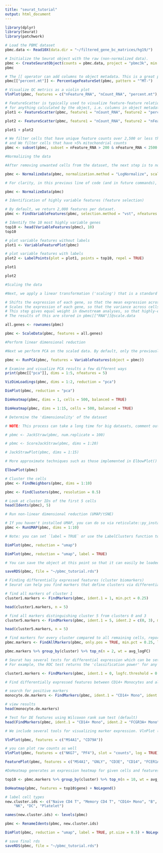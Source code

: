 ---
title: "seurat_tutorial"
output: html_document
---

```{r}
library(dplyr)
library(Seurat)
library(patchwork)
```

```{r}
# Load the PBMC dataset
pbmc.data <- Read10X(data.dir = "~/filtered_gene_bc_matrices/hg19/")

# Initialize the Seurat object with the raw (non-normalized data).
pbmc <- CreateSeuratObject(counts = pbmc.data, project = "pbmc3k", min.cells = 3, min.features = 200)
pbmc
```

```{r}
# The [[ operator can add columns to object metadata. This is a great place to stash QC stats
pbmc[["percent.mt"]] <- PercentageFeatureSet(pbmc, pattern = "^MT-")
```

```{r}
# Visualize QC metrics as a violin plot
VlnPlot(pbmc, features = c("nFeature_RNA", "nCount_RNA", "percent.mt"), ncol = 3)
```

```{r}
# FeatureScatter is typically used to visualize feature-feature relationships, but can be used
# for anything calculated by the object, i.e. columns in object metadata, PC scores etc.
plot1 <- FeatureScatter(pbmc, feature1 = "nCount_RNA", feature2 = "percent.mt")

plot2 <- FeatureScatter(pbmc, feature1 = "nCount_RNA", feature2 = "nFeature_RNA")

plot1 + plot2

```

```{r}
# We filter cells that have unique feature counts over 2,500 or less than 200
# and We filter cells that have >5% mitochondrial counts
pbmc <- subset(pbmc, subset = nFeature_RNA > 200 & nFeature_RNA < 2500 & percent.mt < 5)

```

```{r}
#Normalizing the data

#After removing unwanted cells from the dataset, the next step is to normalize the data. By default, we employ a global-scaling normalization method "LogNormalize" that normalizes the feature expression measurements for each cell by the total expression, multiplies this by a scale factor (10,000 by default), and log-transforms the result. Normalized values are stored in pbmc[["RNA"]]@data.

pbmc <- NormalizeData(pbmc, normalization.method = "LogNormalize", scale.factor = 10000)

# For clarity, in this previous line of code (and in future commands), we provide the default values for certain parameters in the function call. However, this isn't required and the same behavior can be achieved with:

pbmc <- NormalizeData(pbmc)

```

```{r}
# Identification of highly variable features (feature selection)

# By default, we return 2,000 features per dataset. 
pbmc <- FindVariableFeatures(pbmc, selection.method = "vst", nfeatures = 2000)

# Identify the 10 most highly variable genes
top10 <- head(VariableFeatures(pbmc), 10)
top10

```

```{r}
# plot variable features without labels
plot1 <- VariableFeaturePlot(pbmc)

# plot variable features with labels
plot2 <- LabelPoints(plot = plot1, points = top10, repel = TRUE)

plot1

plot2

```

```{r}
#Scaling the data

#Next, we apply a linear transformation ('scaling') that is a standard pre-processing step prior to dimensional reduction techniques like PCA. The ScaleData function:

# Shifts the expression of each gene, so that the mean expression across cells is 0
# Scales the expression of each gene, so that the variance across cells is 1
# This step gives equal weight in downstream analyses, so that highly-expressed genes do not dominate
# The results of this are stored in pbmc[["RNA"]]@scale.data

all.genes <- rownames(pbmc)

pbmc <- ScaleData(pbmc, features = all.genes)

```

```{r}
#Perform linear dimensional reduction

#Next we perform PCA on the scaled data. By default, only the previously determined variable features are used as input, but can be defined using features argument if you wish to choose a different subset.

pbmc <- RunPCA(pbmc, features = VariableFeatures(object = pbmc))
```

```{r}
# Examine and visualize PCA results a few different ways
print(pbmc[["pca"]], dims = 1:5, nfeatures = 5)
```

```{r}
VizDimLoadings(pbmc, dims = 1:2, reduction = "pca")
```

```{r}
DimPlot(pbmc, reduction = "pca")
```

```{r}
DimHeatmap(pbmc, dims = 1, cells = 500, balanced = TRUE)
```

```{r}
DimHeatmap(pbmc, dims = 1:15, cells = 500, balanced = TRUE)
```

```{r}
# Determine the 'dimensionality' of the dataset

# NOTE: This process can take a long time for big datasets, comment out for expediency. 

# pbmc <- JackStraw(pbmc, num.replicate = 100)

# pbmc <- ScoreJackStraw(pbmc, dims = 1:20)

# JackStrawPlot(pbmc, dims = 1:15)

# More approximate techniques such as those implemented in ElbowPlot() can be used to reduce computation time

ElbowPlot(pbmc)

```

```{r}
# Cluster the cells
pbmc <- FindNeighbors(pbmc, dims = 1:10)

pbmc <- FindClusters(pbmc, resolution = 0.5)
```

```{r}
# Look at cluster IDs of the first 5 cells
head(Idents(pbmc), 5)
```

```{r}
# Run non-linear dimensional reduction (UMAP/tSNE)

# If you haven't installed UMAP, you can do so via reticulate::py_install(packages = 'umap-learn')
pbmc <- RunUMAP(pbmc, dims = 1:10)

```

```{r}
# Note: you can set `label = TRUE` or use the LabelClusters function to help label individual clusters

DimPlot(pbmc, reduction = "umap")

DimPlot(pbmc, reduction = "umap", label = TRUE)

```

```{r}
# You can save the object at this point so that it can easily be loaded back in without having to rerun the computationally intensive steps performed above, or easily shared with collaborators.

saveRDS(pbmc, file = "~/pbmc_tutorial.rds")
```

```{r}
# Finding differentially expressed features (cluster biomarkers)
# Seurat can help you find markers that define clusters via differential expression. By default, it identifes positive and negative markers of a single cluster (specified in ident.1), compared to all other cells. FindAllMarkers automates this process for all clusters, but you can also test groups of clusters vs. each other, or against all cells.

# find all markers of cluster 1
cluster1.markers <- FindMarkers(pbmc, ident.1 = 1, min.pct = 0.25)

head(cluster1.markers, n = 5)

```

```{r}
# find all markers distinguishing cluster 5 from clusters 0 and 3
cluster5.markers <- FindMarkers(pbmc, ident.1 = 5, ident.2 = c(0, 3), min.pct = 0.25)

head(cluster5.markers, n = 5)

```

```{r}
# find markers for every cluster compared to all remaining cells, report only the positive ones
pbmc.markers <- FindAllMarkers(pbmc, only.pos = TRUE, min.pct = 0.25, logfc.threshold = 0.25)

pbmc.markers %>% group_by(cluster) %>% top_n(n = 2, wt = avg_logFC)

```

```{r}
# Seurat has several tests for differential expression which can be set with the test.use parameter (see our DE vignette for details). 
# For example, the ROC test returns the 'classification power' for any individual marker (ranging from 0 - random, to 1 - perfect).

cluster1.markers <- FindMarkers(pbmc, ident.1 = 0, logfc.threshold = 0.25, test.use = "roc", only.pos = TRUE)

```

```{r}
# Find differentially expressed features between CD14+ Monocytes and all other cells, only

# search for positive markers
monocyte.de.markers <- FindMarkers(pbmc, ident.1 = "CD14+ Mono", ident.2 = NULL, only.pos = TRUE)

# view results
head(monocyte.de.markers)

```

```{r}
# Test for DE features using Wilcoxon rank sum test (default)
head(FindMarkers(pbmc, ident.1 = "CD14+ Mono", ident.2 = "FCGR3A+ Mono", test.use = "wilcox"))

```


```{r}
# We include several tools for visualizing marker expression. VlnPlot (shows expression probability distributions across clusters), and FeaturePlot (visualizes feature expression on a tSNE or PCA plot) are our most commonly used visualizations. We also suggest exploring RidgePlot, CellScatter, and DotPlot as additional methods to view your dataset.

VlnPlot(pbmc, features = c("MS4A1", "CD79A"))

```

```{r}
# you can plot raw counts as well
VlnPlot(pbmc, features = c("NKG7", "PF4"), slot = "counts", log = TRUE)
```

```{r}
FeaturePlot(pbmc, features = c("MS4A1", "GNLY", "CD3E", "CD14", "FCER1A", "FCGR3A", "LYZ", "PPBP", "CD8A"))
```

```{r}
#DoHeatmap generates an expression heatmap for given cells and features. In this case, we are plotting the top 20 markers (or all markers if less than 20) for each cluster.

top10 <- pbmc.markers %>% group_by(cluster) %>% top_n(n = 10, wt = avg_logFC)

DoHeatmap(pbmc, features = top10$gene) + NoLegend()

```

```{r}
# label cell types
new.cluster.ids <- c("Naive CD4 T", "Memory CD4 T", "CD14+ Mono", "B", "CD8 T", "FCGR3A+ Mono", 
    "NK", "DC", "Platelet")

names(new.cluster.ids) <- levels(pbmc)

pbmc <- RenameIdents(pbmc, new.cluster.ids)

DimPlot(pbmc, reduction = "umap", label = TRUE, pt.size = 0.5) + NoLegend()

```

```{r}
# save final rds
saveRDS(pbmc, file = "~/pbmc_tutorial.rds")
```

